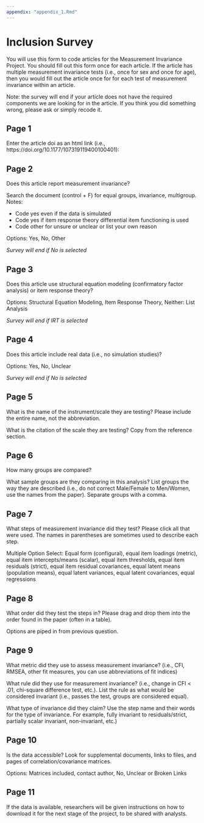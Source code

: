 ```yaml
---
appendix: "appendix_1.Rmd"
---
```


# Inclusion Survey

You will use this form to code articles for the Measurement Invariance Project. You should fill out this form once for each article. If the article has multiple measurement invariance tests (i.e., once for sex and once for age), then you would fill out the article once for for each test of measurement invariance within an article.

Note: the survey will end if your article does not have the required components we are looking for in the article. If you think you did something wrong, please ask or simply recode it. 

## Page 1

Enter the article doi as an html link (i.e., https://doi.org/10.1177/107319119400100401): 

## Page 2

Does this article report measurement invariance?

Search the document (control + F) for equal groups, invariance, multigroup. Notes:

- Code yes even if the data is simulated
- Code yes if item response theory differential item functioning is used
- Code other for unsure or unclear or list your own reason 

Options: Yes, No, Other

*Survey will end if No is selected*

## Page 3

Does this article use structural equation modeling (confirmatory factor analysis) or item response theory? 

Options: Structural Equation Modeling, Item Response Theory, Neither: List Analysis

*Survey will end if IRT is selected*

## Page 4

Does this article include real data (i.e., no simulation studies)? 

Options: Yes, No, Unclear

*Survey will end if No is selected*

## Page 5

What is the name of the instrument/scale they are testing? Please include the entire name, not the abbreviation. 

What is the citation of the scale they are testing? Copy from the reference section. 

## Page 6

How many groups are compared? 

What sample groups are they comparing in this analysis? List groups the way they are described (i.e., do not correct Male/Female to Men/Women, use the names from the paper). Separate groups with a comma. 

## Page 7

What steps of measurement invariance did they test? Please click all that were used. The names in parentheses are sometimes used to describe each step. 

Multiple Option Select: Equal form (configural), equal item loadings (metric), equal item intercepts/means (scalar), equal item thresholds, equal item residuals (strict), equal item residual covariances, equal latent means (population means), equal latent variances, equal latent covariances, equal regressions

## Page 8

What order did they test the steps in? Please drag and drop them into the order found in the paper (often in a table). 

Options are piped in from previous question. 

## Page 9

What metric did they use to assess measurement invariance? (i.e., CFI, RMSEA, other fit measures, you can use abbreviations of fit indices)

What rule did they use for measurement invariance? (i.e., change in CFI < .01, chi-square difference test, etc.). List the rule as what would be considered invariant (i.e., passes the test, groups are considered equal). 

What type of invariance did they claim? Use the step name and their words for the type of invariance. For example, fully invariant to residuals/strict, partially scalar invariant, non-invariant, etc.)

## Page 10

Is the data accessible? Look for supplemental documents, links to files, and pages of correlation/covariance matrices. 

Options: Matrices included, contact author, No, Unclear or Broken Links

## Page 11

If the data is available, researchers will be given instructions on how to download it for the next stage of the project, to be shared with analysts. 
